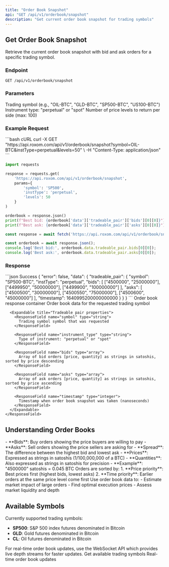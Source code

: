 ```yaml
---
title: "Order Book Snapshot"
api: "GET /api/v1/orderbook/snapshot"
description: "Get current order book snapshot for trading symbols"
---
```


## Get Order Book Snapshot

Retrieve the current order book snapshot with bid and ask orders for a specific trading symbol.

### Endpoint
```http
GET /api/v1/orderbook/snapshot
```

### Parameters

<ParamField query="symbol" type="string" required>
  Trading symbol (e.g., "OIL-BTC", "GLD-BTC", "SP500-BTC", "US100-BTC")
</ParamField>

<ParamField query="instType" type="string" required>
  Instrument type: "perpetual" or "spot"
</ParamField>

<ParamField query="levels" type="integer" default="20">
  Number of price levels to return per side (max: 100)
</ParamField>

### Example Request

<RequestExample>
```bash cURL
curl -X GET "https://api.roxom.com/api/v1/orderbook/snapshot?symbol=OIL-BTC&instType=perpetual&levels=50" \
  -H "Content-Type: application/json"
```

```python Python
import requests

response = requests.get(
    'https://api.roxom.com/api/v1/orderbook/snapshot',
    params={
        'symbol': 'SP500',
        'instType': 'perpetual',
        'levels': 50
    }
)

orderbook = response.json()
print(f"Best bid: {orderbook['data']['tradeable_pair']['bids'][0][0]}")
print(f"Best ask: {orderbook['data']['tradeable_pair']['asks'][0][0]}")
```

```javascript JavaScript
const response = await fetch('https://api.roxom.com/api/v1/orderbook/snapshot?symbol=SP500-BTC&instType=perpetual&levels=50');

const orderbook = await response.json();
console.log('Best bid:', orderbook.data.tradeable_pair.bids[0][0]);
console.log('Best ask:', orderbook.data.tradeable_pair.asks[0][0]);
```
</RequestExample>

### Response

<ResponseExample>
```json Success
{
  "error": false,
  "data": {
    "tradeable_pair": {
      "symbol": "SP500-BTC",
      "instType": "perpetual",
      "bids": [
        ["4500000", "25000000"],
        ["4499950", "50000000"],
        ["4499900", "100000000"]
      ],
      "asks": [
        ["4500500", "30000000"],
        ["4500550", "75000000"],
        ["4500600", "45000000"]
      ],
      "timestamp": 1640995200000000000
    }
  }
}
```
</ResponseExample>

<ResponseField name="data" type="object">
  Order book response container

  <Expandable title="Data properties">
    <ResponseField name="tradeable_pair" type="object">
      Order book data for the requested trading symbol

      <Expandable title="Tradeable pair properties">
        <ResponseField name="symbol" type="string">
          Trading symbol symbol that was requested
        </ResponseField>
        
        <ResponseField name="instrument_type" type="string">
          Type of instrument: "perpetual" or "spot"
        </ResponseField>
        
        <ResponseField name="bids" type="array">
          Array of bid orders [price, quantity] as strings in satoshis, sorted by price descending
        </ResponseField>
        
        <ResponseField name="asks" type="array">
          Array of ask orders [price, quantity] as strings in satoshis, sorted by price ascending
        </ResponseField>
        
        <ResponseField name="timestamp" type="integer">
          Timestamp when order book snapshot was taken (nanoseconds)
        </ResponseField>
      </Expandable>
    </ResponseField>
  </Expandable>
</ResponseField>

## Understanding Order Books

<AccordionGroup>
  <Accordion title="Bid vs Ask">
    - **Bids**: Buy orders showing the price buyers are willing to pay
    - **Asks**: Sell orders showing the price sellers are asking for
    - **Spread**: The difference between the highest bid and lowest ask
  </Accordion>

  <Accordion title="Price Format">
    - **Prices**: Expressed as strings in satoshis (1/100,000,000 of a BTC)
    - **Quantities**: Also expressed as strings in satoshis for precision
    - **Example**: "4500000" satoshis = 0.045 BTC
  </Accordion>

  <Accordion title="Price-Time Priority">
    Orders are sorted by:
    1. **Price priority**: Best prices first (highest bids, lowest asks)
    2. **Time priority**: Earlier orders at the same price level come first
  </Accordion>

  <Accordion title="Market Impact">
    Use order book data to:
    - Estimate market impact of large orders
    - Find optimal execution prices
    - Assess market liquidity and depth
  </Accordion>
</AccordionGroup>

## Available Symbols

Currently supported trading symbols:
- **SP500**: S&P 500 index futures denominated in Bitcoin
- **GLD**: Gold futures denominated in Bitcoin  
- **CL**: Oil futures denominated in Bitcoin

<Tip>
  For real-time order book updates, use the WebSocket API which provides live depth streams for faster updates.
</Tip>

<CardGroup cols="2">
  <Card
    title="Trading Instruments"
    icon="list"
    href="/reference/api-reference/market-data/instruments"
  >
    Get available trading symbols
  </Card>
  <Card
    title="WebSocket Order Book"
    icon="bolt"
    href="/reference/websockets/market-data"
  >
    Real-time order book updates
  </Card>
</CardGroup>